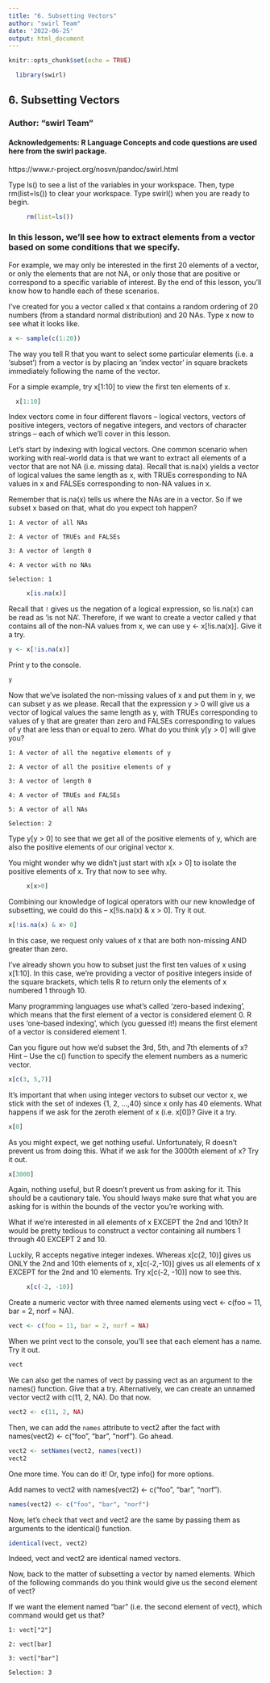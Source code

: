 ```yaml
---
title: "6. Subsetting Vectors"
author: "swirl Team"
date: '2022-06-25'
output: html_document
---
```


```r
knitr::opts_chunk$set(echo = TRUE)
```
```r
  library(swirl)
```
   
## 6. Subsetting Vectors
### Author: "swirl Team"
#### Acknowledgements: R Language Concepts and code questions are used here from the swirl package.
https://www.r-project.org/nosvn/pandoc/swirl.html

    
Type ls() to see a list of the variables in your workspace. Then, type rm(list=ls()) to clear your workspace.
Type swirl() when you are ready to begin.
    
```r
     rm(list=ls())
```
### In this lesson, we'll see how to extract elements from a vector based on some conditions that we specify.
                                                                                                                   
For example, we may only be interested in the first 20 elements of a vector, or only the elements 
that are not NA, or only those that are positive or correspond to a specific variable of interest. 
By the end of this lesson, you'll know how to handle each of these scenarios.
                                                                                                                
I've created for you a vector called x that contains a random ordering of 20 numbers (from a standard normal
distribution) and 20 NAs. Type x now to see what it looks like.
```r
x <- sample(c(1:20))
```                                                                                                          
The way you tell R that you want to select some particular elements (i.e. a 'subset') from a vector
is by placing an 'index vector' in square brackets immediately following the name of the vector.
                                                                                                          
For a simple example, try x[1:10] to view the first ten elements of x.
```r
  x[1:10]
```                                                                                                     
Index vectors come in four different flavors -- logical vectors, vectors of positive integers, 
vectors of negative integers, and vectors of character strings -- each of which we'll cover in this lesson.
                                                                                                    
Let's start by indexing with logical vectors. One common scenario when working with real-world
data is that we want to extract all elements of a vector that are not NA (i.e. missing data). 
Recall that is.na(x) yields a vector of logical values the same length as x, with TRUEs
corresponding to NA values in x and FALSEs corresponding to non-NA values in x.
                                                               
Remember that is.na(x) tells us where the NAs are in a vector.
So if we subset x based on that, what do you expect toh happen?

    1: A vector of all NAs

    2: A vector of TRUEs and FALSEs

    3: A vector of length 0

    4: A vector with no NAs

    Selection: 1

```r
     x[is.na(x)]
```                                                                                             
Recall that `!` gives us the negation of a logical expression, so !is.na(x) can be read as 'is not NA'. 
Therefore, if we want to create a vector called y that contains all of the non-NA values from x, we can use 
y <- x[!is.na(x)]. Give it a  try.
    
```r
y <- x[!is.na(x)]
```
                                                                                            
Print y to the console.
```r
y
```
Now that we've isolated the non-missing values of x and put them in y, we can subset y as we please.
Recall that the expression y > 0 will give us a vector of logical values the same length as y, with TRUEs                corresponding to values of y that are greater than zero and FALSEs corresponding to values of y that 
are less than or equal to zero.  What do you think y[y > 0] will give you?

    1: A vector of all the negative elements of y
    
    2: A vector of all the positive elements of y
    
    3: A vector of length 0
    
    4: A vector of TRUEs and FALSEs
    
    5: A vector of all NAs

    Selection: 2

Type y[y > 0] to see that we get all of the positive elements of y, which are also the positive elements of our          original vector x.

You might wonder why we didn't just start with x[x > 0] to isolate the positive elements of x.
Try that now to see why.
    
```r
     x[x>0]
```                                                                              
Combining our knowledge of logical operators with our new knowledge of subsetting, 
we could do this -- x[!is.na(x) & x > 0]. Try it out.
    
```r
x[!is.na(x) & x> 0]
```
In this case, we request only values of x that are both non-missing AND greater than zero.

I've already shown you how to subset just the first ten values of x using x[1:10]. 
In this case, we're providing a vector of positive integers inside of the square brackets, 
which tells R to return only the elements of x numbered 1 through 10.

Many programming languages use what's called 'zero-based indexing', which means that the first element
of a vector is considered element 0. R uses 'one-based indexing', which (you guessed it!) means
the first element of a vector is considered element 1.

Can you figure out how we'd subset the 3rd, 5th, and 7th elements of x?
Hint -- Use the c() function to specify the element numbers as a numeric vector.
    
```r
x[c(3, 5,7)]
```
It's important that when using integer vectors to subset our vector x, 
we stick with the set of indexes {1, 2, ...,40} since x only has 40 elements.
What happens if we ask for the zeroth element of x (i.e. x[0])? Give it a try.
    
```r
x[0]
```
As you might expect, we get nothing useful. Unfortunately, R doesn't prevent us from doing this. 
What if we ask for the 3000th element of x? Try it out.
    
```r
x[3000]
```
Again, nothing useful, but R doesn't prevent us from asking for it. This should be a cautionary tale. 
You should lways  make sure that what you are asking for is within the bounds of the vector you're working with.

What if we're interested in all elements of x EXCEPT the 2nd and 10th? It would be pretty tedious to construct a         vector containing all numbers 1 through 40 EXCEPT 2 and 10.

Luckily, R accepts negative integer indexes. Whereas x[c(2, 10)] gives us ONLY the 2nd and 10th elements of x,           x[c(-2,-10)] gives us all elements of x EXCEPT for the 2nd and 10 elements.  Try x[c(-2, -10)] now to see this.
    
```r
     x[c(-2, -10)]
```
Create a numeric vector with three named elements using vect <- c(foo = 11, bar = 2, norf = NA).
```r
vect <- c(foo = 11, bar = 2, norf = NA)
```
When we print vect to the console, you'll see that each element has a name. Try it out.
```r
vect
```
We can also get the names of vect by passing vect as an argument to the names() function. Give that a try.
Alternatively, we can create an unnamed vector vect2 with c(11, 2, NA). Do that now.
```r
vect2 <- c(11, 2, NA)
```
Then, we can add the `names` attribute to vect2 after the fact with 
names(vect2) <- c("foo", "bar", "norf"). Go ahead.

```r
vect2 <- setNames(vect2, names(vect))
vect2
``` 
One more time. You can do it! Or, type info() for more options.

Add names to vect2 with names(vect2) <- c("foo", "bar", "norf").
```r
names(vect2) <- c("foo", "bar", "norf")
```
Now, let's check that vect and vect2 are the same by passing them as arguments to the identical() function.
```r
identical(vect, vect2)
```
Indeed, vect and vect2 are identical named vectors.

Now, back to the matter of subsetting a vector by named elements. Which of the following commands 
do you think would give us the second element of vect?

If we want the element named "bar" (i.e. the second element of vect), which command would get us that?

    1: vect["2"]

    2: vect[bar]

    3: vect["bar"]

    Selection: 3
